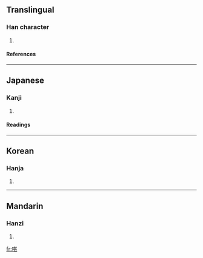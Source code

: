 ==Translingual==
===Han character===
{{Han char|rn=30|rad=口|as=09|sn=12|four=6401<sub>3</sub>|canj=口廿一女 (RTMV)}}
# {{defn|Han}}
====References====
{{Han ref|kx=0197.080|dkj=03894|dj=0418.290|hdz=10649.040|uh=557F|ud=21887|bh=D878|bd=55416}}
----
==Japanese==
===Kanji===
{{ja-kanji|grade=|rs=口09}}
# {{defn|Japanese}} 
====Readings====
{{ja-readings|on=[[たん]] (tan), [[どん]] (don)|kun=[[ゆたか]] (yutaka)}}
----
==Korean==
===Hanja===
{{ko-hanja|hangeul=[[담]], [[잠]]|rv=dam, jam|mr=tam, cham}}
# {{defn|Korean}}
----
==Mandarin==
===Hanzi===
{{cmn-hanzi|pin=[[dàn]] (dan4)|wg=tan<sup>4</sup>}}
# {{defn|Mandarin}}

[[fr:啿]]